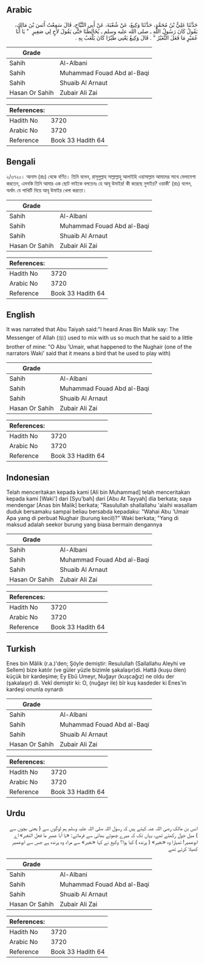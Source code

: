 ## Arabic


<div dir="rtl" lang="ar" style={{fontSize:'larger',backgroundColor:'#f8f9fa',padding:20}}>
حَدَّثَنَا عَلِيُّ بْنُ مُحَمَّدٍ، حَدَّثَنَا وَكِيعٌ، عَنْ شُعْبَةَ، عَنْ أَبِي التَّيَّاحِ، قَالَ سَمِعْتُ أَنَسَ بْنَ مَالِكٍ، يَقُولُ كَانَ رَسُولُ اللَّهِ ـ صلى الله عليه وسلم ـ يُخَالِطُنَا حَتَّى يَقُولَ لأَخٍ لِي صَغِيرٍ ‏ "‏ يَا أَبَا عُمَيْرٍ مَا فَعَلَ النُّغَيْرُ ‏"‏ ‏.‏ قَالَ وَكِيعٌ يَعْنِي طَيْرًا كَانَ يَلْعَبُ بِهِ ‏.‏
</div>
<div style={{backgroundColor:'#f8f9fa',padding:20, marginBottom: 10}}><table> <thead> <tr> <th>Grade</th> <th></th> </tr> </thead> <tbody> <tr><td>Sahih</td><td>Al-Albani</td></tr><tr><td>Sahih</td><td>Muhammad Fouad Abd al-Baqi</td></tr><tr><td>Sahih</td><td>Shuaib Al Arnaut</td></tr><tr><td>Hasan Or Sahih</td><td>Zubair Ali Zai</td></tr></tbody></table><table> <thead> <tr> <th>References:</th> <th></th> </tr> </thead> <tbody><tr><td>Hadith No</td><td>3720</td></tr><tr><td>Arabic No</td><td>3720</td></tr><tr><td>Reference</td><td>Book 33 Hadith 64</td></tr></tbody></table></div>

## Bengali


<div dir="ltr" lang="bn" style={{fontSize:'larger',backgroundColor:'#f8f9fa',padding:20}}>
২/৩৭২০। আনাস (রাঃ) থেকে বর্ণিত। তিনি বলেন, রাসূলুল্লাহ সাল্লাল্লাহু আলাইহি ওয়াসাল্লাম আমাদের সাথে মেলামেশা করতেন, এমনকি তিনি আমার এক ছোট ভাইকে বলতেনঃ হে আবূ উমাইর! কী করেছে নুগাইর? ওয়াকী‘ (রাঃ) বলেন, অর্থাৎ যে পাখিটি নিয়ে আবূ উমাইর খেলা করতো।
</div>
<div style={{backgroundColor:'#f8f9fa',padding:20, marginBottom: 10}}><table> <thead> <tr> <th>Grade</th> <th></th> </tr> </thead> <tbody> <tr><td>Sahih</td><td>Al-Albani</td></tr><tr><td>Sahih</td><td>Muhammad Fouad Abd al-Baqi</td></tr><tr><td>Sahih</td><td>Shuaib Al Arnaut</td></tr><tr><td>Hasan Or Sahih</td><td>Zubair Ali Zai</td></tr></tbody></table><table> <thead> <tr> <th>References:</th> <th></th> </tr> </thead> <tbody><tr><td>Hadith No</td><td>3720</td></tr><tr><td>Arabic No</td><td>3720</td></tr><tr><td>Reference</td><td>Book 33 Hadith 64</td></tr></tbody></table></div>

## English


<div dir="ltr" lang="en" style={{fontSize:'larger',backgroundColor:'#f8f9fa',padding:20}}>
It was narrated that Abu Taiyah said:"I heard Anas Bin Malik say: The Messenger of Allah (ﷺ) used to mix with us so much that he said to a little brother of mine: "O Abu 'Umair, what happened to the Nughair (one of the narrators Waki' said that it means a bird that he used to play with)
</div>
<div style={{backgroundColor:'#f8f9fa',padding:20, marginBottom: 10}}><table> <thead> <tr> <th>Grade</th> <th></th> </tr> </thead> <tbody> <tr><td>Sahih</td><td>Al-Albani</td></tr><tr><td>Sahih</td><td>Muhammad Fouad Abd al-Baqi</td></tr><tr><td>Sahih</td><td>Shuaib Al Arnaut</td></tr><tr><td>Hasan Or Sahih</td><td>Zubair Ali Zai</td></tr></tbody></table><table> <thead> <tr> <th>References:</th> <th></th> </tr> </thead> <tbody><tr><td>Hadith No</td><td>3720</td></tr><tr><td>Arabic No</td><td>3720</td></tr><tr><td>Reference</td><td>Book 33 Hadith 64</td></tr></tbody></table></div>

## Indonesian


<div dir="ltr" lang="id" style={{fontSize:'larger',backgroundColor:'#f8f9fa',padding:20}}>
Telah menceritakan kepada kami [Ali bin Muhammad] telah menceritakan kepada kami [Waki'] dari [Syu'bah] dari [Abu At Tayyah] dia berkata; saya mendengar [Anas bin Malik] berkata; "Rasulullah shallallahu 'alaihi wasallam duduk bersamaku sampai beliau bersabda kepadaku: "Wahai Abu 'Umair Apa yang di perbuat Nughair (burung kecil)?" Waki berkata; "Yang di maksud adalah seekor burung yang biasa bermain dengannya
</div>
<div style={{backgroundColor:'#f8f9fa',padding:20, marginBottom: 10}}><table> <thead> <tr> <th>Grade</th> <th></th> </tr> </thead> <tbody> <tr><td>Sahih</td><td>Al-Albani</td></tr><tr><td>Sahih</td><td>Muhammad Fouad Abd al-Baqi</td></tr><tr><td>Sahih</td><td>Shuaib Al Arnaut</td></tr><tr><td>Hasan Or Sahih</td><td>Zubair Ali Zai</td></tr></tbody></table><table> <thead> <tr> <th>References:</th> <th></th> </tr> </thead> <tbody><tr><td>Hadith No</td><td>3720</td></tr><tr><td>Arabic No</td><td>3720</td></tr><tr><td>Reference</td><td>Book 33 Hadith 64</td></tr></tbody></table></div>

## Turkish


<div dir="ltr" lang="tr" style={{fontSize:'larger',backgroundColor:'#f8f9fa',padding:20}}>
Enes bin Mâlik (r.a.)'den; Şöyle demiştir: Resulullah (Sallallahu Aleyhi ve Sellem) bize katılır (ve güler yüzle bizimle şakalaşır)di. Hattâ (kuşu ölen) küçük bir kardeşime; Ey Ebû Umeyr, Nuğayr (kuşcağız) ne oldu der (şakalaşır) di. Vekî demiştir ki: O, (nuğayr ile) bîr kuş kasdeder ki Enes'in kardeşi onunla oynardı
</div>
<div style={{backgroundColor:'#f8f9fa',padding:20, marginBottom: 10}}><table> <thead> <tr> <th>Grade</th> <th></th> </tr> </thead> <tbody> <tr><td>Sahih</td><td>Al-Albani</td></tr><tr><td>Sahih</td><td>Muhammad Fouad Abd al-Baqi</td></tr><tr><td>Sahih</td><td>Shuaib Al Arnaut</td></tr><tr><td>Hasan Or Sahih</td><td>Zubair Ali Zai</td></tr></tbody></table><table> <thead> <tr> <th>References:</th> <th></th> </tr> </thead> <tbody><tr><td>Hadith No</td><td>3720</td></tr><tr><td>Arabic No</td><td>3720</td></tr><tr><td>Reference</td><td>Book 33 Hadith 64</td></tr></tbody></table></div>

## Urdu


<div dir="rtl" lang="ur" style={{fontSize:'larger',backgroundColor:'#f8f9fa',padding:20}}>
انس بن مالک رضی اللہ عنہ کہتے ہیں کہ رسول اللہ صلی اللہ علیہ وسلم ہم لوگوں سے ( یعنی بچوں سے ) میل جول رکھتے تھے، یہاں تک کہ میرے چھوٹے بھائی سے فرماتے: «يا أبا عمير ما فعل النغير» اے ابوعمیر! تمہارا وہ «نغیر» ( پرندہ ) کیا ہوا؟ وکیع نے کہا «نغیر» سے مراد وہ پرندہ ہے جس سے ابوعمیر کھیلا کرتے تھے
</div>
<div style={{backgroundColor:'#f8f9fa',padding:20, marginBottom: 10}}><table> <thead> <tr> <th>Grade</th> <th></th> </tr> </thead> <tbody> <tr><td>Sahih</td><td>Al-Albani</td></tr><tr><td>Sahih</td><td>Muhammad Fouad Abd al-Baqi</td></tr><tr><td>Sahih</td><td>Shuaib Al Arnaut</td></tr><tr><td>Hasan Or Sahih</td><td>Zubair Ali Zai</td></tr></tbody></table><table> <thead> <tr> <th>References:</th> <th></th> </tr> </thead> <tbody><tr><td>Hadith No</td><td>3720</td></tr><tr><td>Arabic No</td><td>3720</td></tr><tr><td>Reference</td><td>Book 33 Hadith 64</td></tr></tbody></table></div>